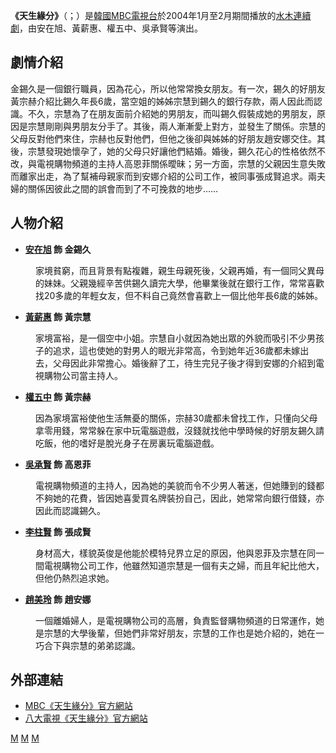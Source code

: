 {{Infobox Television
| show_name = 天生緣分
| original_name = {{lang|ko|천생연분}}
| image                = [[File:Match_Made_in_Heaven.jpg|250px]]
| caption              = 
| show_name_2          = 
| genre                = 
| format               = 
| creator              = 
| developer            = 
| writer               = [[倪朗|倪朗]]
| director             = [[蔡勇沅|蔡勇沅]]
| creative_director    = 
| presenter            = 
| starring             = [[安在旭|安在旭]]、[[黃薪惠|黃薪惠]]、[[權五中|權五中]]、[[吳承賢|吳承賢]]
| judges               = 
| voices               = 
| narrated             = 
| theme_music_composer = 
| opentheme            = 
| endtheme             = 
| composer             = 
| country              = {{KOR}}
| language             =
| num_seasons          =
| num_episodes         = 16
| list_episodes        =
| executive_producer   =
| producer             =
| supervising_producer =
| editor               =
| location             =
| cinematography       =
| camera               =
| runtime              = 
| company              = Group8
| distributor          =
| channel              = [[文化廣播_(韓國)|MBC]]
| picture_format       = 
| audio_format         =
| slogan               =
| first_run            = {{KOR}}
| first_aired          = {{start date|2004|1|1}}
| last_aired           = {{end date|2004|2|19}}
| status               =
| preceded_by          = [[我跑|我跑]]
| followed_by          = [[說你愛我|說你愛我]]
| related              = 
| website              = http://www.imbc.com/broad/tv/drama/destiny
| production_website   =
}}
'''《天生緣分》'''（{{lang-ko|'''천생연분'''}}；{{lang-en|'''Match Made in Heaven'''}}）是[[韓國|韓國]][[MBC|MBC電視台]]於2004年1月至2月期間播放的[[MBC水木連續劇|水木連續劇]]，由安在旭、黃薪惠、權五中、吳承賢等演出。

== 劇情介紹 ==
金錫久是一個銀行職員，因為花心，所以他常常換女朋友。有一次，錫久的好朋友黃宗赫介紹比錫久年長6歲，當空姐的姊姊宗慧到錫久的銀行存款，兩人因此而認識。不久，宗慧為了在朋友面前介紹她的男朋友，而叫錫久假裝成她的男朋友，原因是宗慧剛剛與男朋友分手了。其後，兩人漸漸愛上對方，並發生了關係。宗慧的父母反對他們來住，宗赫也反對他們，但他之後卻與姊姊的好朋友趙安娜交住。其後，宗慧發現她懷孕了，她的父母只好讓他們結婚。婚後，錫久花心的性格依然不改，與電視購物頻道的主持人高恩菲關係曖昧；另一方面，宗慧的父親因生意失敗而離家出走，為了幫補母親家而到安娜介紹的公司工作，被同事張成賢追求。兩夫婦的關係因彼此之間的誤會而到了不可挽救的地步……

== 人物介紹 ==
*'''[[安在旭|安在旭]] 飾 金錫久'''
:家境貧窮，而且背景有點複雜，親生母親死後，父親再婚，有一個同父異母的妹妹。父親幾經辛苦供錫久讀完大學，他畢業後就在銀行工作，常常喜歡找20多歲的年輕女友，但不料自己竟然會喜歡上一個比他年長6歲的姊姊。
*'''[[黃薪惠|黃薪惠]] 飾 黃宗慧'''
:家境富裕，是一個空中小姐。宗慧自小就因為她出眾的外貌而吸引不少男孩子的追求，這也使她的對男人的眼光非常高，令到她年近36歲都未嫁出去，父母因此非常擔心。婚後辭了工，待生完兒子後才得到安娜的介紹到電視購物公司當主持人。
*'''[[權五中|權五中]] 飾 黃宗赫'''
:因為家境富裕使他生活無憂的關係，宗赫30歲都未曾找工作，只懂向父母拿零用錢，常常躲在家中玩電腦遊戲，沒錢就找他中學時候的好朋友錫久請吃飯，他的嗜好是脫光身子在房裏玩電腦遊戲。
*'''[[吳承賢|吳承賢]] 飾 高恩菲'''
:電視購物頻道的主持人，因為她的美貌而令不少男人著迷，但她賺到的錢都不夠她的花費，皆因她喜愛買名牌裝扮自己，因此，她常常向銀行借錢，亦因此而認識錫久。
*'''[[李柱賢|李柱賢]] 飾 張成賢'''
:身材高大，樣貌英俊是他能於模特兒界立足的原因，他與恩菲及宗慧在同一間電視購物公司工作，他雖然知道宗慧是一個有夫之婦，而且年紀比他大，但他仍熱烈追求她。
*'''[[趙美玲|趙美玲]] 飾 趙安娜'''
:一個離婚婦人，是電視購物公司的高層，負責監督購物頻道的日常運作，她是宗慧的大學後輩，但她們非常好朋友，宗慧的工作也是她介紹的，她在一巧合下與宗慧的弟弟認識。

== 外部連結 ==
*[http://www.imbc.com/broad/tv/drama/destiny MBC《天生緣分》官方網站]{{Wayback|url=http://www.imbc.com/broad/tv/drama/destiny |date=20070522045341 }} {{ko icon}}
*[https://web.archive.org/web/20101104072646/http://www.gtv.com.tw/Program/B051420051011U/ 八大電視《天生緣分》官方網站]{{zh}}
{{電視節目的變遷
|電視台={{flagicon|South Korea}} 韓國 [[MBC|MBC]]
|播放檔次=[[MBC水木連續劇|水木劇]]
|節目名稱=天生緣分<br />（2004.1.1 - 2004.2.19）
|上一節目=[[我跑|我跑]]<br />（2003.10.15 - 2003.12.11）
|下一節目=[[說你愛我|說你愛我]]<br />（2004.2.25 - 2004.4.14）
}}
{{電視節目的變遷
| 電視台={{flagicon|Taiwan}} 台灣 [[八大戲劇台|八大戲劇台]]
| 播放檔次=每週一至五22:00-23:00
| 節目名稱=天生緣分<br />（2005.10.11 ~ 2005.11.7）
| 上一節目=[[悲傷戀歌|悲傷戀歌]]<br />（2005.9.1 ~ 2005.10.10）
| 下一節目=[[我叫金三順|我叫金三順]]<br />（2005.12.13 ~ 2006.1.11）}} 

{{MBC水木連續劇}}

[[Category:MBC水木迷你連續劇|M]]
[[Category:2004年韓國電視劇集|M]]
[[Category:八大電視外購韓劇|M]]